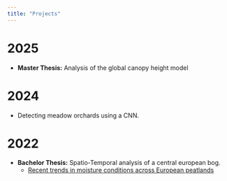 ```yaml
---
title: "Projects"
---
```


# 2025

-   **Master Thesis:** Analysis of the global canopy height model

# 2024

-   Detecting meadow orchards using a CNN.

# 2022

-   **Bachelor Thesis:** Spatio-Temporal analysis of a central european bog.
    - [Recent trends in moisture conditions across European peatlands](https://doi.org/10.1016/j.rsase.2024.101385)
